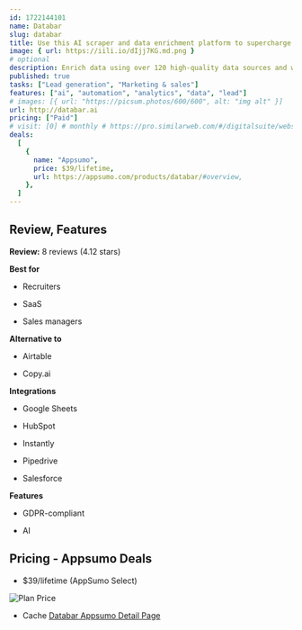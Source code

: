 ```yaml
---
id: 1722144101
name: Databar
slug: databar
title: Use this AI scraper and data enrichment platform to supercharge your CRM and automate prospecting
image: { url: https://iili.io/dIjj7KG.md.png }
# optional
description: Enrich data using over 120 high-quality data sources and web scrapers to build targeted lead lists. Analyze, visualize, and send your data anywhere while using AI to qualify leads
published: true
tasks: ["Lead generation", "Marketing & sales"]
features: ["ai", "automation", "analytics", "data", "lead"]
# images: [{ url: "https://picsum.photos/600/600", alt: "img alt" }]
url: http://databar.ai
pricing: ["Paid"]
# visit: [0] # monthly # https://pro.similarweb.com/#/digitalsuite/websiteanalysis/home
deals:
  [
    {
      name: "Appsumo",
      price: $39/lifetime,
      url: https://appsumo.com/products/databar/#overview,
    },
  ]
---
```


## Review, Features

**Review:** 8 reviews (4.12 stars)

**Best for**

- Recruiters

- SaaS

- Sales managers

**Alternative to**

- Airtable

- Copy.ai

**Integrations**

- Google Sheets

- HubSpot

- Instantly

- Pipedrive

- Salesforce

**Features**

- GDPR-compliant

- AI

## Pricing - Appsumo Deals

- $39/lifetime (AppSumo Select)

<Img src="https://iili.io/dIwaAqN.png" alt="Plan Price" />

- Cache [Databar Appsumo Detail Page](https://iili.io/dIwaVB2.png)
